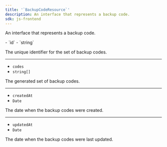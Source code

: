 ```yaml
---
title: '`BackupCodeResource`'
description: An interface that represents a backup code.
sdk: js-frontend
---
```


An interface that represents a backup code.

<Properties>
  - `id`
  - `string`

  The unique identifier for the set of backup codes.

  ---

  - `codes`
  - `string[]`

  The generated set of backup codes.

  ---

  - `createdAt`
  - `Date`

  The date when the backup codes were created.

  ---

  - `updatedAt`
  - `Date`

  The date when the backup codes were last updated.
</Properties>
